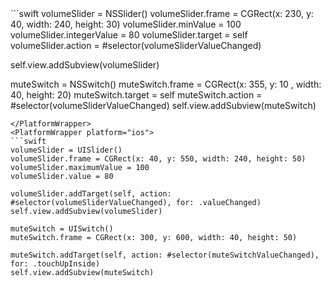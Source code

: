 <PlatformWrapper platform="macos">
```swift
volumeSlider = NSSlider()
volumeSlider.frame = CGRect(x: 230, y: 40, width: 240, height: 30)
volumeSlider.minValue = 100
volumeSlider.integerValue = 80
volumeSlider.target = self
volumeSlider.action = #selector(volumeSliderValueChanged)

self.view.addSubview(volumeSlider)

muteSwitch = NSSwitch()
muteSwitch.frame = CGRect(x: 355, y: 10 , width: 40, height: 20)
muteSwitch.target = self
muteSwitch.action =  #selector(volumeSliderValueChanged)
self.view.addSubview(muteSwitch)
```
</PlatformWrapper>
<PlatformWrapper platform="ios">
```swift
volumeSlider = UISlider()
volumeSlider.frame = CGRect(x: 40, y: 550, width: 240, height: 50)
volumeSlider.maximumValue = 100
volumeSlider.value = 80

volumeSlider.addTarget(self, action: #selector(volumeSliderValueChanged), for: .valueChanged)
self.view.addSubview(volumeSlider)

muteSwitch = UISwitch()
muteSwitch.frame = CGRect(x: 300, y: 600, width: 40, height: 50)

muteSwitch.addTarget(self, action: #selector(muteSwitchValueChanged), for: .touchUpInside)
self.view.addSubview(muteSwitch)

```
</PlatformWrapper>